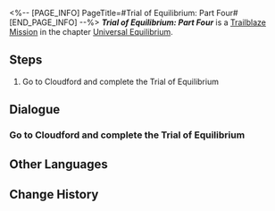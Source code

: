 <%-- [PAGE_INFO]
PageTitle=#Trial of Equilibrium: Part Four#
[END_PAGE_INFO] --%>
{{Stub|Dialogue.}}
{{Mission Infobox
|id            = 4020104
|title         = 
|image         = <!--Mission Trial of Equilibrium Part Four.png-->
|type          = Trailblaze
|event_name    = 
|chapter       = Universal Equilibrium
|requirements  = 
* Reach [[Trailblaze Level]] 50
* [[Trailblaze Mission]] ''[[An Invitation Without Proffer]]'' completed
|summary       = You have completed the fourth trial of the Equilibrium, further establishing the equilibrium between yourself and the universe.
|characters    = Trailblazer
|startLocation = [[The Xianzhou Luofu]] - [[Cloudford]]
|world         = The Xianzhou Luofu
|area          = Cloudford
|prev          = An Invitation Without Proffer
|next          = 
|rewards       = Star Rail Pass*3; Traveler's Guide*16; Refined Aether*14; Credit*60,000
}}
'''''Trial of Equilibrium: Part Four''''' is a [[Trailblaze Mission]] in the chapter [[Universal Equilibrium]].

==Steps==
# Go to Cloudford and complete the Trial of Equilibrium

<!--
==Gameplay Notes==

--><!--
==Trial Character==

-->
==Dialogue==
{{Stub Dialogue}}

===Go to Cloudford and complete the Trial of Equilibrium===
{{Mission Description|type=trailblaze|location=Cloudford|The Arbitrator's trial is here once again. You are already well aware of its content, format, pros, and cons, aren't you? Go then. For the sake of Equilibrium...}}
{{Dialogue Start}}
:{{tx}}
{{Dialogue End}}

==Other Languages==
{{Other Languages
|en   = Trial of Equilibrium: Part Four
|zhs  = 「均衡」的试炼•肆
|zht  = 「均衡」的試煉•肆
|ja   = 「均衡」の試練・肆
|ko   = 「균형」의 시련•4
|es   = Prueba del Equilibrio (IV)
|fr   = Épreuve de l'Équilibre &mdash; Quatrième&nbsp;partie
|ru   = Испытание Равновесия IV
|th   = บททดสอบแห่งความสมดุล - 4
|vi   = Rèn Luyện Cân Bằng-4
|de   = Prüfung der Balance&nbsp;– Vier
|id   = Ujian "Equilibrium" (IV)
|pt   = Prova do Equilíbrio: Parte Quatro
}}

==Change History==
{{Change History|1.0}}
